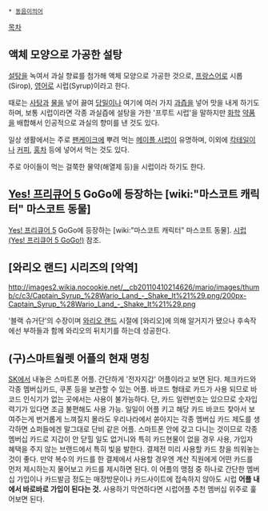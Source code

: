  * [[동음이의어]]

[[목차]]

== 액체 모양으로 가공한 설탕 ==
[[설탕]]을 녹여서 과실 향료를 첨가해 액체 모양으로 가공한 것으로, [[프랑스어]]로 시롭(Sirop), [[영어]]로 시럽(Syrup)이라고 한다.

때로는 [[사탕]]과 [[물]]을 넣어 끓여 [[당밀]]이나 여기에 여러 가지 [[과즙]]을 넣어 맛을 내게 하기도 하며, 보통 시럽이라면 각종 과실즙에 설탕을 가한 '프루트 시럽'을 말하지만 [[화학]] [[약품]]을 배합해서 인공적으로 과실의 향미를 낸 것도 있다.

일상 생활에서는 주로 [[팬케이크]]에 뿌려 먹는 [[메이플 시럽]]이 유명하며, 이외에 [[칵테일]]이나 [[커피]], [[홍차]] 등에 넣어서 먹는 것도 있다.

주로 아이들이 먹는 걸쭉한 물약(해열제 등)을 시럽이라 하기도 한다. 

== [[Yes! 프리큐어 5]] GoGo에 등장하는 [wiki:"마스코트 캐릭터" 마스코트 동물] ==
[[Yes! 프리큐어 5]] GoGo에 등장하는 [wiki:"마스코트 캐릭터" 마스코트 동물]. [[시럽(Yes! 프리큐어 5 GoGo!)]] 참조.

== [와리오 랜드] 시리즈의 [악역] ==
http://images2.wikia.nocookie.net/__cb20110410214626/mario/images/thumb/c/c3/Captain_Syrup_%28Wario_Land_-_Shake_It%21%29.png/200px-Captain_Syrup_%28Wario_Land_-_Shake_It%21%29.png

'블랙 슈거단'의 수장이며 [[와리오 랜드]] 시절에 [와리오]에 의해 알거지가 됐으나 후속작에선 부하들과 함께 와리오의 뒤치기를 하는데 성공한다.


== (구)스마트월렛 어플의 현재 명칭 ==
[[SK]]에서 내놓은 스마트폰 어플. 간단하게 '전자지갑' 어플이라고 보면 된다.
체크카드와 각종 멤버십카드, 쿠폰 등을 보관할 수 있는 어플. 바코드 형태로 카드가 사용 되므로 바코드 인식기가 없는 곳에서는 사용이 불가능하다. 단, 카드 일련번호는 있으므로 숫자입력기가 있다면 조금 불편해도 사용 가능. 일일이 어플 키고 해당 카드 바코드 찾아서 보여주는게 번거롭게 느껴질지 몰라도 우리나라에서 쏟아지는 각종 멤버십 카드 제도를 생각하면 쇼퍼들에겐 말그대로 단비 같은 어플. 스마트폰 안에 갖고 다니는 것이므로 각종 멤버십 카드로 지갑이 안 닫힐 일도 없거니와 특히 카드현물이 없을 경우 사용, 가입자 혜택을 주지 않는 브랜드에서 특히 빛을 발한다. 결제전 미리 사용할 카드 창을 띄워놓는 것이 좋다. 만약 복수의 카드를 한 결제에서 사용할 경우엔 계산 직원에게 어떤 카드를 먼저 제시하는지 물어보고 카드를 제시하면 된다.
이 어플의 맹점 중 하나로 간단한 멤버십 가입이나 카드발금 정도는 매장방문이나 카드사이트에 접속하지 않아도 시럽 '''어플 내에서 바로바로 가입이 된다는 것.''' 사용하기 막연하다면 시럽어플 추천 멤버십 위주로 훑어보면 된다.
